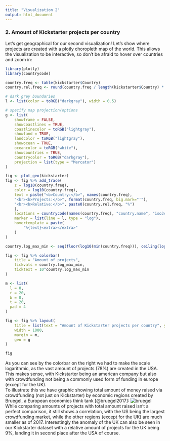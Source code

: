 ```yaml
---
title: "Visualization 2"
output: html_document
---
```

### 2. Amount of Kickstarter projects per country

Let's get geographical for our second visualization! Let's show where projects are created with a plotly choropleth map of the world. This allows the visualization to be interactive, so don't be afraid to hover over countries and zoom in:
```r
library(plotly)
library(countrycode)

country.freq <- table(kickstarter$Country)
country.rel.freq <- round(country.freq / length(kickstarter$Country) * 100, digits = 2)

# dark grey boundaries
l <- list(color = toRGB("darkgray"), width = 0.5)

# specify map projection/options
g <- list(
    showframe = FALSE,
    showcoastlines = TRUE,
    coastlinecolor = toRGB("lightgray"),
    showland = TRUE,
    landcolor = toRGB("lightgray"),
    showocean = TRUE,
    oceancolor = toRGB("white"),
    showcountries = TRUE,
    countrycolor = toRGB("darkgray"),
    projection = list(type = "Mercator")
)

fig <- plot_geo(kickstarter)
fig <- fig %>% add_trace(
    z = log10(country.freq),
    color = log10(country.freq),
    text = paste("<b>Country:</b>", names(country.freq),
    "<br><b>Projects:</b>", format(country.freq, big.mark="'"),
    "<br><b>Relative:</b>", paste0(country.rel.freq, "%")
    ),
    locations = countrycode(names(country.freq), "country.name", "iso3c"),
    marker = list(line = l, type = "log"),
    hovertemplate = paste(
        "%{text}<extra></extra>"
    )
)

country.log_max_min <- seq(floor(log10(min(country.freq))), ceiling(log10(max(country.freq))), by = 1)

fig <- fig %>% colorbar(
    title = "Amount of projects",
    tickvals = country.log_max_min,
    ticktext = 10^country.log_max_min
)

m <- list(
  l = 0,
  r = 20,
  b = 0,
  t = 20,
  pad = 4
)

fig <- fig %>% layout(
    title = list(text = "Amount of Kickstarter projects per country", yanchor = "top"),
    width = 1000,
    margin = m,
    geo = g
)

fig
```

As you can see by the colorbar on the right we had to make the scale logarithmic, as the vast amount of projects (78%) are created in the USA. This makes sense, with Kickstarter being an american company but also with crowdfunding not being a commonly used form of funding in europe (except for the UK).
<br>
To illustrate this we have graphic showing total amount of money raised via crowdfunding (not just on Kickstarter) by economic regions created by Bruegel, a European economics think tank [@bruegel2017]:
![bruegel](../assets/bruegel_amountraised.png)
<br>
While comparing amounts of projects with total amount raised isn't a perfect comparison, it still shows a correlation, with the US being the largest crowdfunding market, while the other regions (except for the UK) are much smaller as of 2017. Interestingly the anomaly of the UK can also be seen in our Kickstarter dataset with a relative amount of projects for the UK being 9%, landing it in second place after the USA of course.